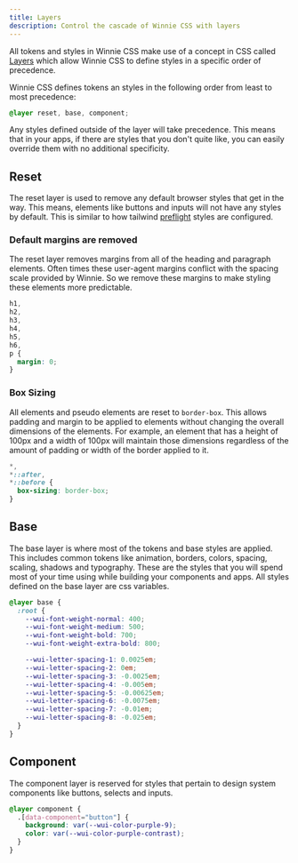 ```yaml
---
title: Layers
description: Control the cascade of Winnie CSS with layers
---
```


All tokens and styles in Winnie CSS make use of a concept in CSS called [Layers](https://developer.mozilla.org/en-US/docs/Web/CSS/@layer) which allow Winnie CSS to define styles in a specific order of precedence.

Winnie CSS defines tokens an styles in the following order from least to most precedence:

```css title="layer.css"
@layer reset, base, component;
```

Any styles defined outside of the layer will take precedence. This means that in your apps, if there are styles that you don't quite like, you can easily override them with no additional specificity.

## Reset

The reset layer is used to remove any default browser styles that get in the way. This means, elements like buttons and inputs will not have any styles by default. This is similar to how tailwind [preflight](https://unpkg.com/tailwindcss@3.4.3/src/css/preflight.css) styles are configured.

### Default margins are removed

The reset layer removes margins from all of the heading and paragraph elements. Often times these user-agent margins conflict with the spacing scale provided by Winnie. So we remove these margins to make styling these elements more predictable.

```css title="reset.css"
h1,
h2,
h3,
h4,
h5,
h6,
p {
  margin: 0;
}
```

### Box Sizing

All elements and pseudo elements are reset to `border-box`. This allows padding and margin to be applied to elements without changing the overall dimensions of the elements. For example, an element that has a height of 100px and a width of 100px will maintain those dimensions regardless of the amount of padding or width of the border applied to it.

```css title="reset.css"
*,
*::after,
*::before {
  box-sizing: border-box;
}
```

## Base

The base layer is where most of the tokens and base styles are applied. This includes common tokens like animation, borders, colors, spacing, scaling, shadows and typography. These are the styles that you will spend most of your time using while building your components and apps. All styles defined on the base layer are css variables.

```css title="space.css"
@layer base {
  :root {
    --wui-font-weight-normal: 400;
    --wui-font-weight-medium: 500;
    --wui-font-weight-bold: 700;
    --wui-font-weight-extra-bold: 800;

    --wui-letter-spacing-1: 0.0025em;
    --wui-letter-spacing-2: 0em;
    --wui-letter-spacing-3: -0.0025em;
    --wui-letter-spacing-4: -0.005em;
    --wui-letter-spacing-5: -0.00625em;
    --wui-letter-spacing-6: -0.0075em;
    --wui-letter-spacing-7: -0.01em;
    --wui-letter-spacing-8: -0.025em;
  }
}
```

## Component

The component layer is reserved for styles that pertain to design system components like buttons, selects and inputs.

```css title="button.css"
@layer component {
  .[data-component="button"] {
    background: var(--wui-color-purple-9);
    color: var(--wui-color-purple-contrast);
  }
}
```
